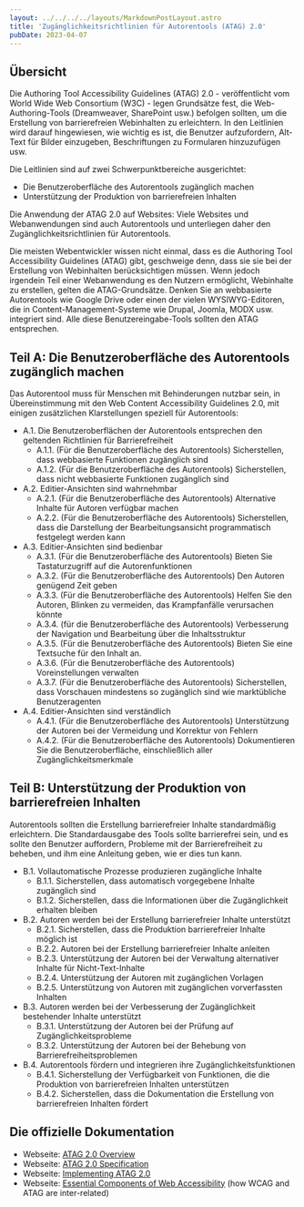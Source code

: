 ```yaml
---
layout: ../../../../layouts/MarkdownPostLayout.astro
title: 'Zugänglichkeitsrichtlinien für Autorentools (ATAG) 2.0'
pubDate: 2023-04-07
---
```


## Übersicht

Die Authoring Tool Accessibility Guidelines (ATAG) 2.0 - veröffentlicht vom World Wide Web Consortium
(W3C) - legen Grundsätze fest, die Web-Authoring-Tools (Dreamweaver, SharePoint usw.) befolgen sollten,
um die Erstellung von barrierefreien Webinhalten zu erleichtern. In den Leitlinien wird darauf
hingewiesen, wie wichtig es ist, die Benutzer aufzufordern, Alt-Text für Bilder einzugeben,
Beschriftungen zu Formularen hinzuzufügen usw.

Die Leitlinien sind auf zwei Schwerpunktbereiche ausgerichtet:

- Die Benutzeroberfläche des Autorentools zugänglich machen
- Unterstützung der Produktion von barrierefreien Inhalten

Die Anwendung der ATAG 2.0 auf Websites: Viele Websites und Webanwendungen sind auch Autorentools und unterliegen daher
den Zugänglichkeitsrichtlinien für Autorentools.

Die meisten Webentwickler wissen nicht einmal, dass es die Authoring Tool Accessibility Guidelines (ATAG) gibt,
geschweige denn, dass sie sie bei der Erstellung von Webinhalten berücksichtigen müssen. Wenn jedoch irgendein Teil
einer Webanwendung es den Nutzern ermöglicht, Webinhalte zu erstellen, gelten die ATAG-Grundsätze. Denken Sie an
webbasierte Autorentools wie Google Drive oder einen der vielen WYSIWYG-Editoren, die in Content-Management-Systeme
wie Drupal, Joomla, MODX usw. integriert sind. Alle diese Benutzereingabe-Tools sollten den ATAG entsprechen.

## Teil A: Die Benutzeroberfläche des Autorentools zugänglich machen

Das Autorentool muss für Menschen mit Behinderungen nutzbar sein, in Übereinstimmung mit den Web Content Accessibility Guidelines 2.0,
mit einigen zusätzlichen Klarstellungen speziell für Autorentools:

- A.1. Die Benutzeroberflächen der Autorentools entsprechen den geltenden Richtlinien für Barrierefreiheit
  - A.1.1. (Für die Benutzeroberfläche des Autorentools) Sicherstellen, dass webbasierte Funktionen zugänglich sind
  - A.1.2. (Für die Benutzeroberfläche des Autorentools) Sicherstellen, dass nicht webbasierte Funktionen zugänglich sind
- A.2. Editier-Ansichten sind wahrnehmbar
  - A.2.1. (Für die Benutzeroberfläche des Autorentools) Alternative Inhalte für Autoren verfügbar machen
  - A.2.2. (Für die Benutzeroberfläche des Autorentools) Sicherstellen, dass die Darstellung der Bearbeitungsansicht
    programmatisch festgelegt werden kann
- A.3. Editier-Ansichten sind bedienbar
  - A.3.1. (Für die Benutzeroberfläche des Autorentools) Bieten Sie Tastaturzugriff auf die Autorenfunktionen
  - A.3.2. (Für die Benutzeroberfläche des Autorentools) Den Autoren genügend Zeit geben
  - A.3.3. (Für die Benutzeroberfläche des Autorentools) Helfen Sie den Autoren, Blinken zu vermeiden, das Krampfanfälle
    verursachen könnte
  - A.3.4. (für die Benutzeroberfläche des Autorentools) Verbesserung der Navigation und Bearbeitung über die Inhaltsstruktur
  - A.3.5. (Für die Benutzeroberfläche des Autorentools) Bieten Sie eine Textsuche für den Inhalt an.
  - A.3.6. (Für die Benutzeroberfläche des Autorentools) Voreinstellungen verwalten
  - A.3.7. (Für die Benutzeroberfläche des Autorentools) Sicherstellen, dass Vorschauen mindestens so zugänglich sind wie
    marktübliche Benutzeragenten
- A.4. Editier-Ansichten sind verständlich
  - A.4.1. (Für die Benutzeroberfläche des Autorentools) Unterstützung der Autoren bei der Vermeidung und Korrektur von Fehlern
  - A.4.2. (Für die Benutzeroberfläche des Autorentools) Dokumentieren Sie die Benutzeroberfläche, einschließlich aller
    Zugänglichkeitsmerkmale

## Teil B: Unterstützung der Produktion von barrierefreien Inhalten

Autorentools sollten die Erstellung barrierefreier Inhalte standardmäßig erleichtern. Die Standardausgabe des Tools sollte
barrierefrei sein, und es sollte den Benutzer auffordern, Probleme mit der Barrierefreiheit zu beheben, und ihm eine Anleitung
geben, wie er dies tun kann.

- B.1. Vollautomatische Prozesse produzieren zugängliche Inhalte
  - B.1.1. Sicherstellen, dass automatisch vorgegebene Inhalte zugänglich sind
  - B.1.2. Sicherstellen, dass die Informationen über die Zugänglichkeit erhalten bleiben
- B.2. Autoren werden bei der Erstellung barrierefreier Inhalte unterstützt
  - B.2.1. Sicherstellen, dass die Produktion barrierefreier Inhalte möglich ist
  - B.2.2. Autoren bei der Erstellung barrierefreier Inhalte anleiten
  - B.2.3. Unterstützung der Autoren bei der Verwaltung alternativer Inhalte für Nicht-Text-Inhalte
  - B.2.4. Unterstützung der Autoren mit zugänglichen Vorlagen
  - B.2.5. Unterstützung von Autoren mit zugänglichen vorverfassten Inhalten
- B.3. Autoren werden bei der Verbesserung der Zugänglichkeit bestehender Inhalte unterstützt
  - B.3.1. Unterstützung der Autoren bei der Prüfung auf Zugänglichkeitsprobleme
  - B.3.2. Unterstützung der Autoren bei der Behebung von Barrierefreiheitsproblemen
- B.4. Autorentools fördern und integrieren ihre Zugänglichkeitsfunktionen
  - B.4.1. Sicherstellung der Verfügbarkeit von Funktionen, die die Produktion von barrierefreien Inhalten unterstützen
  - B.4.2. Sicherstellen, dass die Dokumentation die Erstellung von barrierefreien Inhalten fördert

## Die offizielle Dokumentation

- Webseite: <a href="https://www.w3.org/WAI/intro/atag.php" target="_blank">ATAG 2.0 Overview</a>
- Webseite: <a href="https://www.w3.org/TR/ATAG20/" target="_blank">ATAG 2.0 Specification</a>
- Webseite: <a href="https://www.w3.org/TR/IMPLEMENTING-ATAG20/" target="_blank">Implementing ATAG 2.0</a>
- Webseite: <a href="https://www.w3.org/WAI/intro/components.php" target="_blank">Essential Components of Web Accessibility</a> (how WCAG and ATAG are inter-related)
